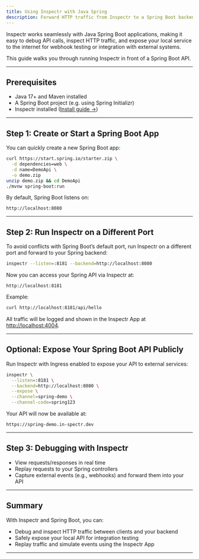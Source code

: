 ```yaml
---
title: Using Inspectr with Java Spring
description: Forward HTTP traffic from Inspectr to a Spring Boot backend
---
```



<FlowBase client:only="react" />

[//]: # (# Using Inspectr with Java Spring Boot)

Inspectr works seamlessly with Java Spring Boot applications, making it easy to debug API calls, inspect HTTP traffic, and expose your local service to the internet for webhook testing or integration with external systems.

This guide walks you through running Inspectr in front of a Spring Boot API.

---

## Prerequisites

* Java 17+ and Maven installed
* A Spring Boot project (e.g. using Spring Initializr)
* Inspectr installed ([Install guide →](/getting-started/install))

---

## Step 1: Create or Start a Spring Boot App

You can quickly create a new Spring Boot app:

```bash
curl https://start.spring.io/starter.zip \
  -d dependencies=web \
  -d name=DemoApi \
  -o demo.zip
unzip demo.zip && cd DemoApi
./mvnw spring-boot:run
```

By default, Spring Boot listens on:

```
http://localhost:8080
```

---

## Step 2: Run Inspectr on a Different Port

To avoid conflicts with Spring Boot’s default port, run Inspectr on a different port and forward to your Spring backend:

```bash
inspectr --listen=:8181 --backend=http://localhost:8080
```

Now you can access your Spring API via Inspectr at:

```
http://localhost:8181
```

Example:

```bash
curl http://localhost:8181/api/hello
```

All traffic will be logged and shown in the Inspectr App at [http://localhost:4004](http://localhost:4004).

---

## Optional: Expose Your Spring Boot API Publicly

<FlowIngress client:only="react" />

Run Inspectr with Ingress enabled to expose your API to external services:

```bash
inspectr \
  --listen=:8181 \
  --backend=http://localhost:8080 \
  --expose \
  --channel=spring-demo \
  --channel-code=spring123
```

Your API will now be available at:

```
https://spring-demo.in-spectr.dev
```

---

## Step 3: Debugging with Inspectr

* View requests/responses in real time
* Replay requests to your Spring controllers
* Capture external events (e.g., webhooks) and forward them into your API

---

## Summary

With Inspectr and Spring Boot, you can:

* Debug and inspect HTTP traffic between clients and your backend
* Safely expose your local API for integration testing
* Replay traffic and simulate events using the Inspectr App

---

[//]: # (## 📚 Related Topics)
[//]: # ()
[//]: # (* [Quick Start →]&#40;/getting-started/quick-start&#41;)
[//]: # (* [Public Exposure →]&#40;/exposing/exposing-publicly&#41;)
[//]: # (* [Request Replay →]&#40;/core-concepts/how-it-works&#41;)
